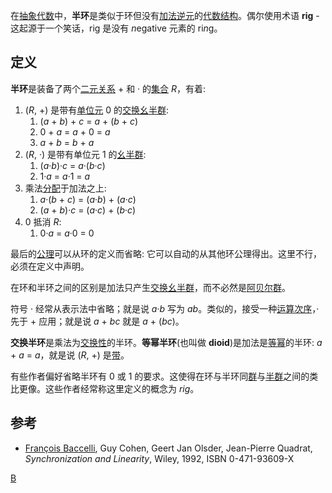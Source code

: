 {{環論|基礎}}
在[[抽象代数|抽象代数]]中，'''半环'''是类似于环但没有[[加法逆元|加法逆元]]的[[代数结构|代数结构]]。偶尔使用术语 '''rig''' - 这起源于一个笑话，rig 是没有 ''n''egative 元素的 ri''n''g。

== 定义 ==

'''半环'''是装备了两个[[二元关系|二元关系]] + 和 · 的[[集合|集合]] ''R''，有着:

# (''R'', +) 是带有[[单位元|单位元]] 0 的[[交换幺半群|交换幺半群]]:
## (''a'' + ''b'') + ''c'' = ''a'' + (''b'' + ''c'')
## 0 + ''a'' = ''a'' + 0 = ''a''
## ''a'' + ''b'' = ''b'' + ''a''
# (''R'', ·) 是带有单位元 1 的[[幺半群|幺半群]]:
## (''a''·''b'')·''c'' = ''a''·(''b''·''c'')
## 1·''a'' = ''a''·1 = ''a''
# 乘法[[分配律|分配]]于加法之上:
## ''a''·(''b'' + ''c'') = (''a''·''b'') + (''a''·''c'')
## (''a'' + ''b'')·''c'' = (''a''·''c'') + (''b''·''c'')
# 0 抵消 ''R'':
## 0·''a'' = ''a''·0 = 0

最后的[[公理|公理]]可以从环的定义而省略: 它可以自动的从其他环公理得出。这里不行，必须在定义中声明。

在环和半环之间的区别是加法只产生[[交换幺半群|交换幺半群]]，而不必然是[[阿贝尔群|阿贝尔群]]。

符号 · 经常从表示法中省略；就是说 ''a''·''b'' 写为 ''ab''。类似的，接受一种[[运算次序|运算次序]]，· 先于 + 应用；就是说 ''a'' + ''bc'' 就是 ''a'' + (''bc'')。

'''交换半环'''是乘法为[[交换律|交换性]]的半环。'''等幂半环'''(也叫做 '''dioid''')是加法是[[等幂|等幂]]的半环: ''a'' + ''a'' = ''a''，就是说 (''R'', +) 是[[带|带]]。

有些作者偏好省略半环有 0 或 1 的要求。这使得在环与半环同[[群|群]]与[[半群|半群]]之间的类比更像。这些作者经常称这里定义的概念为 ''rig''。

== 参考 ==
* [[François_Baccelli|François Baccelli]], Guy Cohen, Geert Jan Olsder, Jean-Pierre Quadrat, ''Synchronization and Linearity'', Wiley, 1992, ISBN 0-471-93609-X

[[Category:代数结构|B]]